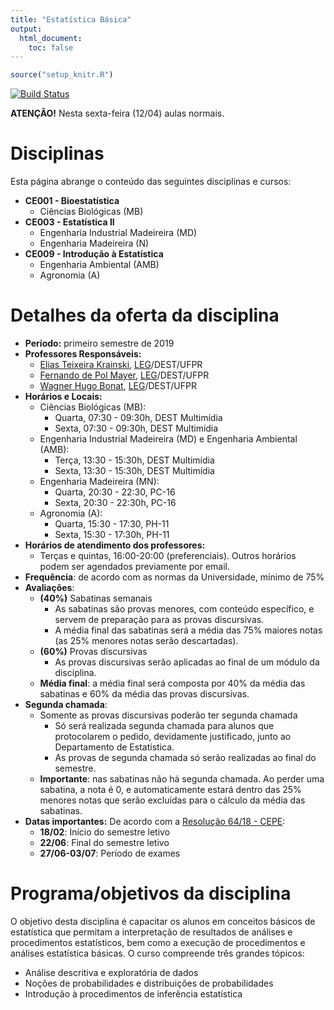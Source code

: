 ```yaml
---
title: "Estatística Básica"
output:
  html_document:
    toc: false
---
```


```r
source("setup_knitr.R")
```

[![Build Status](https://travis-ci.org/leg-ufpr/estbas.svg?branch=master)](https://travis-ci.org/leg-ufpr/estbas)

<div class="alert alert-danger" role="alert">
**ATENÇÃO!** Nesta sexta-feira (12/04) aulas normais.
</div>

# Disciplinas

Esta página abrange o conteúdo das seguintes disciplinas e cursos:

- **CE001 - Bioestatística**
  - Ciências Biológicas (MB)
- **CE003 - Estatística II**
  - Engenharia Industrial Madeireira (MD)
  - Engenharia Madeireira (N)
- **CE009 - Introdução à Estatística**
  - Engenharia Ambiental (AMB)
  - Agronomia (A)

# Detalhes da oferta da disciplina

- **Período:** primeiro semestre de 2019
- **Professores Responsáveis:**
  - [Elias Teixeira Krainski][], [LEG][]/DEST/UFPR
  - [Fernando de Pol Mayer][], [LEG][]/DEST/UFPR
  - [Wagner Hugo Bonat][], [LEG][]/DEST/UFPR
- **Horários e Locais:**
  - Ciências Biológicas (MB):
    - Quarta, 07:30 - 09:30h, DEST Multimídia
    - Sexta, 07:30 - 09:30h, DEST Multimídia
  - Engenharia Industrial Madeireira (MD) e Engenharia Ambiental (AMB):
    - Terça, 13:30 - 15:30h, DEST Multimídia
    - Sexta, 13:30 - 15:30h, DEST Multimídia
  - Engenharia Madeireira (MN):
    - Quarta, 20:30 - 22:30, PC-16
    - Sexta, 20:30 - 22:30h, PC-16
  - Agronomia (A):
    - Quarta, 15:30 - 17:30, PH-11
    - Sexta, 15:30 - 17:30h, PH-11
- **Horários de atendimento dos professores:**
    - Terças e quintas, 16:00-20:00 (preferenciais). Outros horários
      podem ser agendados previamente por email.
- **Frequência**: de acordo com as normas da Universidade, mínimo de 75%
- **Avaliações**:
  - **(40%)** Sabatinas semanais
    - As sabatinas são provas menores, com conteúdo específico, e servem
      de preparação para as provas discursivas.
    - A média final das sabatinas será a média das 75% maiores notas (as
    25% menores notas serão descartadas).
  - **(60%)** Provas discursivas
    - As provas discursivas serão aplicadas ao final de um módulo da
      disciplina.
  - **Média final**: a média final será composta por 40% da média das
    sabatinas e 60% da média das provas discursivas.
- **Segunda chamada**:
  - Somente as provas discursivas poderão ter segunda chamada
    - Só será realizada segunda chamada para alunos que protocolarem o
      pedido, devidamente justificado, junto ao Departamento de
      Estatística.
    - As provas de segunda chamada só serão realizadas ao final do
      semestre.
  - **Importante**: nas sabatinas não há segunda chamada. Ao perder
  uma sabatina, a nota é 0, e automaticamente estará dentro das 25%
  menores notas que serão excluídas para o cálculo da média das
  sabatinas.
- **Datas importantes:** De acordo com a [Resolução 64/18 - CEPE][]:
    - **18/02**: Início do semestre letivo
    - **22/06**: Final do semestre letivo
    - **27/06-03/07**: Período de exames

# Programa/objetivos da disciplina

O objetivo desta disciplina é capacitar os alunos em conceitos básicos
de estatística que permitam a interpretação de resultados de análises e
procedimentos estatísticos, bem como a execução de procedimentos e
análises estatística básicas. O curso compreende três grandes tópicos:

- Análise descritiva e exploratória de dados
- Noções de probabilidades e distribuições de probabilidades
- Introdução à procedimentos de inferência estatística

<!-- links -->

[Elias Teixeira Krainski]: http://www.leg.ufpr.br/~elias/
[Fernando de Pol Mayer]: http://leg.ufpr.br/~fernandomayer
[Wagner Hugo Bonat]: http://leg.ufpr.br/~wbonat
[LEG]: http://www.leg.ufpr.br
[Resolução 64/18 - CEPE]: http://www.est.ufpr.br/calendario/cepe6418.pdf
